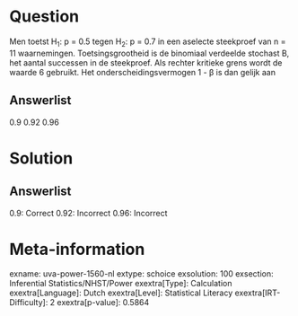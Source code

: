 Question
========

Men toetst H~1~: p = 0.5 tegen H~2~: p = 0.7 in een aselecte steekproef
van n = 11 waarnemingen. Toetsingsgrootheid is de binomiaal verdeelde
stochast B, het aantal successen in de steekproef. Als rechter kritieke
grens wordt de waarde 6 gebruikt. Het onderscheidingsvermogen 1 - β is
dan gelijk aan

Answerlist
----------

0.9
0.92
0.96

Solution
========

Answerlist
----------

0.9: Correct
0.92: Incorrect
0.96: Incorrect

Meta-information
================
exname: uva-power-1560-nl
extype: schoice
exsolution: 100
exsection: Inferential Statistics/NHST/Power
exextra[Type]: Calculation
exextra[Language]: Dutch
exextra[Level]: Statistical Literacy
exextra[IRT-Difficulty]: 2
exextra[p-value]: 0.5864

